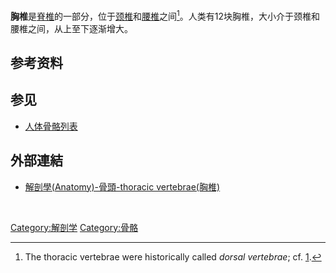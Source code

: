 {{Infobox bone
| Name          = 胸椎
| Latin         = vertebrae thoracicae
| Image         = Thoracic vertebrae back3.png
| Caption       = Position of the thoracic vertebrae (shown in red). In human, thoracic vertebrae consists of 12 bones. From top to down, T1, T2, …, T12.
| Image2        = Gray90.png
| Caption2      = A typical thoracic vertebra, seen from lateral side.
| Origins       =
| Insertions    =
| Articulations =
<!--
| GraySubject   = 22
| GrayPage      = 102
| MeshName      = Thoracic+Vertebrae
| MeshNumber    = A02.835.232.834.892
-->
}}
'''胸椎'''是[[脊椎|脊椎]]的一部分，位于[[颈椎|颈椎]]和[[腰椎|腰椎]]之间<ref>The thoracic vertebrae were historically called ''dorsal vertebrae''; cf. [https://archive.org/download/anatomydescripti1858gray/anatomydescripti1858gray.pdf].</ref>。人类有12块胸椎，大小介于颈椎和腰椎之间，从上至下逐渐增大{{citation needed|date=2019-04-20}}。

== 参考资料 ==
{{reflist}}

== 参见 ==
* [[人体骨骼列表|人体骨骼列表]]

==外部連結==
*[http://smallcollation.blogspot.com/2013/01/anatomy-thoracic-vertebrae.html 解剖學(Anatomy)-骨頭-thoracic vertebrae(胸椎)]

{{tsl|en|Template:Spinal nerves}}<br>
{{tsl|en|Template:Bones of torso}}
{{HumanBones}}

{{Anatomy-stub}}
[[Category:解剖学|Category:解剖学]]
[[Category:骨骼|Category:骨骼]]